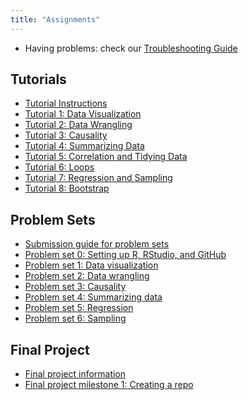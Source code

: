 ```yaml
---
title: "Assignments"
---
```



- Having problems: check our [Troubleshooting Guide](/assignments/troubleshooting.qmd)

## Tutorials

- [Tutorial Instructions](/assignments/tutorials.qmd)
- [Tutorial 1: Data Visualization](https://mblackwell.shinyapps.io/01-r-basics-data-viz/)
- [Tutorial 2: Data Wrangling](https://mblackwell.shinyapps.io/02-data-wrangling/)
- [Tutorial 3: Causality](https://mblackwell.shinyapps.io/03-causality/)
- [Tutorial 4: Summarizing Data](https://mblackwell.shinyapps.io/04-summarizing-data/)
- [Tutorial 5: Correlation and Tidying Data](https://mblackwell.shinyapps.io/05-correlation-tidying/)
- [Tutorial 6: Loops](https://mblackwell.shinyapps.io/06-loops/)
- [Tutorial 7: Regression and Sampling](https://mblackwell.shinyapps.io/07-regression/)
- [Tutorial 8: Bootstrap](https://mblackwell.shinyapps.io/08-bootstrap/)

## Problem Sets

- [Submission guide for problem sets](/assignments/problem-sets.html)
- [Problem set 0: Setting up R, RStudio, and GitHub](/assignments/00-problem-set.html)
- [Problem set 1: Data visualization](/assignments/01_hw_data_viz.qmd)
- [Problem set 2: Data wrangling](/assignments/02_hw_data_wrangling.qmd)
- [Problem set 3: Causality](/assignments/03_hw_causality.qmd)
- [Problem set 4: Summarizing data](/assignments/04_hw_summarizing.qmd)
- [Problem set 5: Regression](/assignments/05_hw_regression.qmd)
- [Problem set 6: Sampling](/assignments/06_hw_sampling.qmd)



## Final Project 

- [Final project information](/assignments/final-project.html)
- [Final project milestone 1: Creating a repo](/assignments/distill.qmd)

